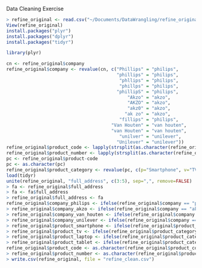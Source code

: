 Data Cleaning Exercise
```r
> refine_original <- read.csv("~/Documents/DataWrangling/refine_original.csv", stringsAsFactors=FALSE)
View(refine_original)
install.packages("plyr")
install.packages("dplyr")
install.packages("tidyr")

library(plyr)

cn <- refine_original$company
refine_original$company <- revalue(cn, c("Phillips" = "philips", 
                                         "phillips" = "philips", 
                                          "phllips" = "philips", 
                                          "phillps" = "philips", 
                                         "phillipS" = "philips", 
                                             "Akzo" = "akzo", 
                                             "AKZO" = "akzo", 
                                             "akz0" = "akzo", 
                                            "ak zo" = "akzo", 
                                          "fillips" = "philips", 
                                       "Van Houten" = "van houten", 
                                       "van Houten" = "van houten", 
                                          "unilver" = "unilever", 
                                         "Unilever" = "unilever"))
refine_original$product_code <- lapply(strsplit(as.character(refine_original$Product.code...number), "\\-"), "[", 1)
refine_original$product_number <- lapply(strsplit(as.character(refine_original$Product.code...number), "\\-"), "[", 2)
pc <- refine_original$product-code
pc <- as.character(pc)
refine_original$product_category <- revalue(pc, c(p="Smartphone", v="TV", x="Laptop", q="Tablet"))
load(tidyr)
unite(refine_original, "full_address", c(3:5), sep=",", remove=FALSE)
> fa <- refine_original$full_address
> fa <- fa$full_address
> refine_original$full_address <- fa
refine_original$company_philips <- ifelse(refine_original$company == "philips", 1, 0)
> refine_original$company_akzo <- ifelse(refine_original$company == "akzo", 1, 0)
> refine_original$company_van_houten <- ifelse(refine_original$company == "van houten", 1, 0)
> refine_original$company_unilever <- ifelse(refine_original$company == "unilever", 1, 0)
> refine_original$product_smartphone <- ifelse(refine_original$product_category == "Smartphone", 1, 0)
> refine_original$product_tv <- ifelse(refine_original$product_category == "TV", 1, 0)
> refine_original$product_laptop <- ifelse(refine_original$product_category == "Laptop", 1, 0)
> refine_original$product_tablet <- ifelse(refine_original$product_category == "Tablet", 1, 0)
refine_original$product_code <- as.character(refine_original$product_code)
> refine_original$product_number <- as.character(refine_original$product_number)
> write.csv(refine_original, file = "refine_clean.csv")
```

